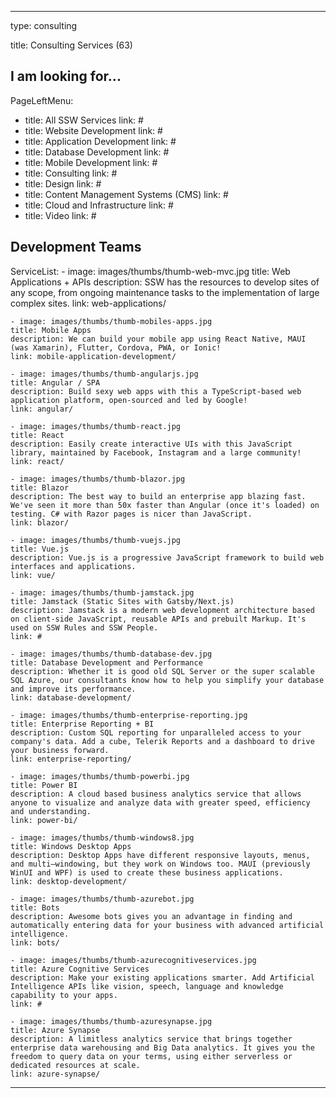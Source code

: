 ---

type: consulting

title: Consulting Services (63)

## I am looking for...

PageLeftMenu:
- title: All SSW Services
  link: #
- title: Website Development
  link: #
- title: Application Development
  link: #
- title: Database Development
  link: #
- title: Mobile Development
  link: #
- title: Consulting
  link: #
- title: Design
  link: #
- title: Content Management Systems (CMS)
  link: #
- title: Cloud and Infrastructure
  link: #
- title: Video
  link: #

## Development Teams

ServiceList: 
    - image: images/thumbs/thumb-web-mvc.jpg
    title: Web Applications + APIs
    description: SSW has the resources to develop sites of any scope, from ongoing maintenance tasks to the implementation of large complex sites.
    link: web-applications/

    - image: images/thumbs/thumb-mobiles-apps.jpg
    title: Mobile Apps
    description: We can build your mobile app using React Native, MAUI (was Xamarin), Flutter, Cordova, PWA, or Ionic!
    link: mobile-application-development/

    - image: images/thumbs/thumb-angularjs.jpg
    title: Angular / SPA
    description: Build sexy web apps with this a TypeScript-based web application platform, open-sourced and led by Google!
    link: angular/

    - image: images/thumbs/thumb-react.jpg
    title: React
    description: Easily create interactive UIs with this JavaScript library, maintained by Facebook, Instagram and a large community!
    link: react/

    - image: images/thumbs/thumb-blazor.jpg
    title: Blazor
    description: The best way to build an enterprise app blazing fast. We've seen it more than 50x faster than Angular (once it's loaded) on testing. C# with Razor pages is nicer than JavaScript.
    link: blazor/

    - image: images/thumbs/thumb-vuejs.jpg
    title: Vue.js
    description: Vue.js is a progressive JavaScript framework to build web interfaces and applications.
    link: vue/

    - image: images/thumbs/thumb-jamstack.jpg
    title: Jamstack (Static Sites with Gatsby/Next.js)
    description: Jamstack is a modern web development architecture based on client-side JavaScript, reusable APIs and prebuilt Markup. It's used on SSW Rules and SSW People.
    link: #

    - image: images/thumbs/thumb-database-dev.jpg
    title: Database Development and Performance
    description: Whether it is good old SQL Server or the super scalable SQL Azure, our consultants know how to help you simplify your database and improve its performance.
    link: database-development/

    - image: images/thumbs/thumb-enterprise-reporting.jpg
    title: Enterprise Reporting + BI
    description: Custom SQL reporting for unparalleled access to your company's data. Add a cube, Telerik Reports and a dashboard to drive your business forward.
    link: enterprise-reporting/

    - image: images/thumbs/thumb-powerbi.jpg
    title: Power BI
    description: A cloud based business analytics service that allows anyone to visualize and analyze data with greater speed, efficiency and understanding.
    link: power-bi/

    - image: images/thumbs/thumb-windows8.jpg
    title: Windows Desktop Apps
    description: Desktop Apps have different responsive layouts, menus, and multi–windowing, but they work on Windows too. MAUI (previously WinUI and WPF) is used to create these business applications.
    link: desktop-development/

    - image: images/thumbs/thumb-azurebot.jpg
    title: Bots
    description: Awesome bots gives you an advantage in finding and automatically entering data for your business with advanced artificial intelligence.
    link: bots/

    - image: images/thumbs/thumb-azurecognitiveservices.jpg
    title: Azure Cognitive Services
    description: Make your existing applications smarter. Add Artificial Intelligence APIs like vision, speech, language and knowledge capability to your apps.
    link: #

    - image: images/thumbs/thumb-azuresynapse.jpg
    title: Azure Synapse
    description: A limitless analytics service that brings together enterprise data warehousing and Big Data analytics. It gives you the freedom to query data on your terms, using either serverless or dedicated resources at scale.
    link: azure-synapse/

---